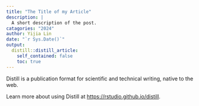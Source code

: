 ```yaml
---
title: "The Title of my Article"
description: |
  A short description of the post.
catagories: "2024"
author: Yijia Lin
date: "`r Sys.Date()`"
output:
  distill::distill_article:
    self_contained: false
    toc: true
---
```




Distill is a publication format for scientific and technical writing, native to the web.

Learn more about using Distill at <https://rstudio.github.io/distill>.


